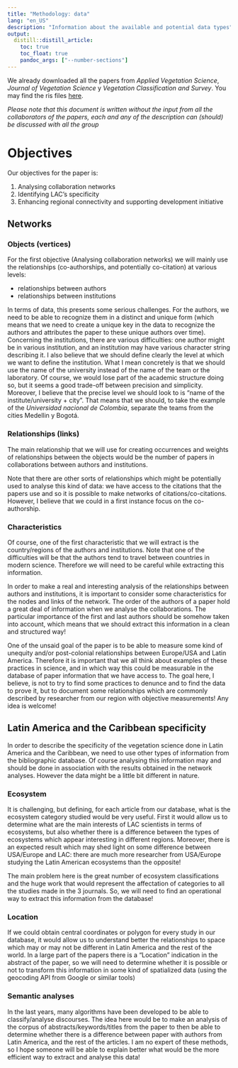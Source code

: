 ```yaml
---
title: "Methodology: data"
lang: "en_US"
description: "Information about the available and potential data types"
output:
  distill::distill_article:
    toc: true
    toc_float: true
    pandoc_args: ["--number-sections"]
---
```


We already downloaded all the papers from *Applied Vegetation Science*, *Journal of Vegetation Science* y *Vegetation Classification and Survey*. You may find the ris files [here](https://drive.google.com/drive/folders/1K6vtCjazBrgcy08bZFrZJy6gyTmcC33f?usp=drive_link).

*Please note that this document is written without the input from all the collaborators of the papers, each and any of the description can (should) be discussed with all the group*

# Objectives
Our objectives for the paper is:

1. Analysing collaboration networks
1. Identifying LAC's specificity
1. Enhancing regional connectivity and supporting development initiative

## Networks

### Objects (vertices)

For the first objective (Analysing collaboration networks) we will mainly use the relationships (co-authorships, and potentially co-citation) at various levels:

* relationships between authors
* relationships between institutions

In terms of data, this presents some serious challenges. For the authors, we need to be able to recognize them in a distinct and unique form (which means that we need to create a unique key in the data to recognize the authors and attributes the paper to these unique authors over time).
Concerning the institutions, there are various difficulties: one author might be in various institution, and an institution may have various character string describing it. I also believe that we should define clearly the level at which we want to define the institution. What I mean concretely is that we should use the name of the university instead of the name of the team or the laboratory. Of course, we would lose part of the academic structure doing so, but it seems a good trade-off between precision and simplicity. Moreover, I believe that the precise level we should look to is "name of the institute/university + city". That means that we should, to take the example of the *Universidad nacional de Colombia*, separate the teams from the cities Medellin y Bogotá.

### Relationships (links)

The main relationship that we will use for creating occurrences and weights of relationships between the objects would be the number of papers in collaborations between authors and institutions.

Note that there are other sorts of relationships which might be potentially used to analyse this kind of data: we have access to the citations that the papers use and so it is possible to make networks of citations/co-citations.
However, I believe that we could in a first instance focus on the co-authorship.

### Characteristics

Of course, one of the first characteristic that we will extract is the country/regions of the authors and institutions. Note that one of the difficulties will be that the authors tend to travel between countries in modern science. Therefore we will need to be careful while extracting this information.

In order to make a real and interesting analysis of the relationships between authors and institutions, it is important to consider some characteristics for the nodes and links of the network.
The order of the authors of a paper hold a great deal of information when we analyse the collaborations. 
The particular importance of the first and last authors should be somehow taken into account, which means that we should extract this information in a clean and structured way!

One of the unsaid goal of the paper is to be able to measure some kind of unequity and/or post-colonial relationships between Europe/USA and Latin America.
Therefore it is important that we all think about examples of these practices in science, and in which way this could be measurable in the database of paper information that we have access to.
The goal here, I believe, is not to try to find some practices to denunce and to find the data to prove it, but to document some relationships which are commonly described by researcher from our region with objective measurements!
Any idea is welcome!




## Latin America and the Caribbean specificity

In order to describe the specificity of the vegetation science done in Latin America and the Caribbean, we need to use other types of information from the bibliographic database. 
Of course analysing this information may and should be done in association with the results obtained in the network analyses.
However the data might be a little bit different in nature.

### Ecosystem

It is challenging, but defining, for each article from our database, what is the ecosystem category studied would be very useful.
First it would allow us to determine what are the main interests of LAC scientists in terms of ecosystems, but also whether there is a difference between the types of ecosystems which appear interesting in different regions.
Moreover, there is an expected result which may shed light on some difference between USA/Europe and LAC: there are much more researcher from USA/Europe studying the Latin American ecosystems than the opposite!

The main problem here is the great number of ecosystem classifications and the huge work that would represent the affectation of categories to all the studies made in the 3 journals.
So, we will need to find an operational way to extract this information from the database!

### Location

If we could obtain central coordinates or polygon for every study in our database, it would allow us to understand better the relationships to space which may or may not be different in Latin America and the rest of the world.
In a large part of the papers there is a "Location" indication in the abstract of the paper, so we will need to determine whether it is possible or not to transform this information in some kind of spatialized data (using the geocoding API from Google or similar tools)


### Semantic analyses

In the last years, many algorithms have been developed to be able to classify/analyse discourses.
The idea here would be to make an analysis of the corpus of abstracts/keywords/titles from the paper to then be able to determine whether there is a difference between paper with authors from Latin America, and the rest of the articles.
I am no expert of these methods, so I hope someone will be able to explain better what would be the more efficient way to extract and analyse this data!
